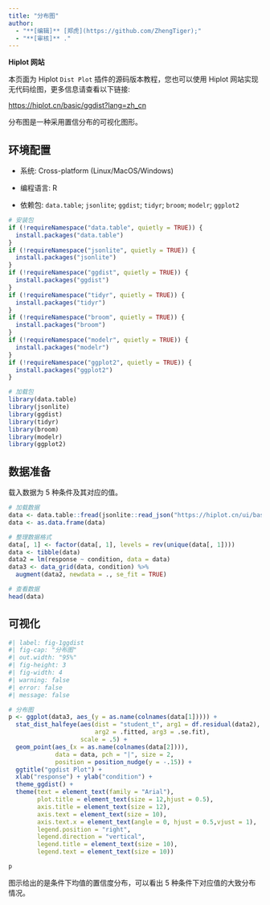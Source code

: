 ```yaml
---
title: "分布图"
author:
  - "**[编辑]** [郑虎](https://github.com/ZhengTiger);"
  - "**[审核]** ."
---
```


::: callout-note
**Hiplot 网站**

本页面为 Hiplot `Dist Plot` 插件的源码版本教程，您也可以使用 Hiplot 网站实现无代码绘图，更多信息请查看以下链接:

<https://hiplot.cn/basic/ggdist?lang=zh_cn>
:::

分布图是一种采用置信分布的可视化图形。

## 环境配置

-   系统: Cross-platform (Linux/MacOS/Windows)

-   编程语言: R

-   依赖包: `data.table`; `jsonlite`; `ggdist`; `tidyr`; `broom`; `modelr`; `ggplot2`

```r
# 安装包
if (!requireNamespace("data.table", quietly = TRUE)) {
  install.packages("data.table")
}
if (!requireNamespace("jsonlite", quietly = TRUE)) {
  install.packages("jsonlite")
}
if (!requireNamespace("ggdist", quietly = TRUE)) {
  install.packages("ggdist")
}
if (!requireNamespace("tidyr", quietly = TRUE)) {
  install.packages("tidyr")
}
if (!requireNamespace("broom", quietly = TRUE)) {
  install.packages("broom")
}
if (!requireNamespace("modelr", quietly = TRUE)) {
  install.packages("modelr")
}
if (!requireNamespace("ggplot2", quietly = TRUE)) {
  install.packages("ggplot2")
}

# 加载包
library(data.table)
library(jsonlite)
library(ggdist)
library(tidyr)
library(broom)
library(modelr)
library(ggplot2)
```

## 数据准备

载入数据为 5 种条件及其对应的值。

```r
# 加载数据
data <- data.table::fread(jsonlite::read_json("https://hiplot.cn/ui/basic/ggdist/data.json")$exampleData$textarea[[1]])
data <- as.data.frame(data)

# 整理数据格式
data[, 1] <- factor(data[, 1], levels = rev(unique(data[, 1])))
data <- tibble(data)
data2 = lm(response ~ condition, data = data)
data3 <- data_grid(data, condition) %>%
  augment(data2, newdata = ., se_fit = TRUE)

# 查看数据
head(data)
```

## 可视化

```r
#| label: fig-1ggdist
#| fig-cap: "分布图"
#| out.width: "95%"
#| fig-height: 3
#| fig-width: 4
#| warning: false
#| error: false
#| message: false

# 分布图
p <- ggplot(data3, aes_(y = as.name(colnames(data[1])))) +
  stat_dist_halfeye(aes(dist = "student_t", arg1 = df.residual(data2),
                        arg2 = .fitted, arg3 = .se.fit),
                    scale = .5) +
  geom_point(aes_(x = as.name(colnames(data[2]))),
             data = data, pch = "|", size = 2,
             position = position_nudge(y = -.15)) +
  ggtitle("ggdist Plot") + 
  xlab("response") + ylab("condition") +
  theme_ggdist() +
  theme(text = element_text(family = "Arial"),
        plot.title = element_text(size = 12,hjust = 0.5),
        axis.title = element_text(size = 12),
        axis.text = element_text(size = 10),
        axis.text.x = element_text(angle = 0, hjust = 0.5,vjust = 1),
        legend.position = "right",
        legend.direction = "vertical",
        legend.title = element_text(size = 10),
        legend.text = element_text(size = 10))

p
```

图示给出的是条件下均值的置信度分布，可以看出 5 种条件下对应值的大致分布情况。




